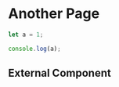 # Another Page

```js filename="demo.js" {3} copy
let a = 1;

console.log(a);
```

## External Component
